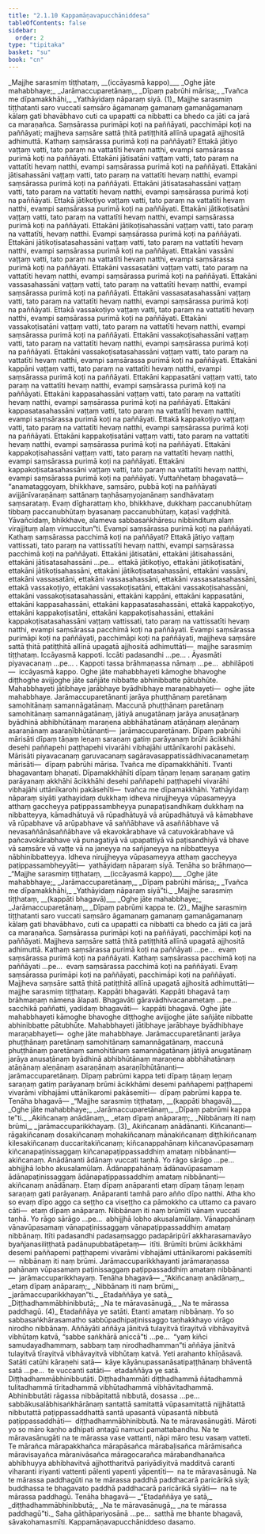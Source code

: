 ```yaml
---
title: "2.1.10 Kappamāṇavapucchāniddesa"
tableOfContents: false
sidebar:
  order: 2
type: "tipitaka"
basket: "su"
book: "cn"
---
```



<DynamicBreadcrumb />

<Division number="61" book="cn" bookNo="25" page="134">

<Paragraph number="724" type="verses" book="cn">
_<Emphasis>Majjhe sarasmiṃ tiṭṭhataṃ, __(iccāyasmā kappo)__</Emphasis>_  
_<Emphasis>Oghe jāte mahabbhaye;</Emphasis>_  
_<Emphasis>Jarāmaccuparetānaṃ,</Emphasis>_  
_<Emphasis>Dīpaṃ pabrūhi mārisa;</Emphasis>_  
_<Emphasis>Tvañca me dīpamakkhāhi,</Emphasis>_  
_<Emphasis>Yathāyidaṃ nāparaṃ siyā.</Emphasis> (1)_  

</Paragraph>

<Paragraph number="725" book="cn">
<Emphasis>Majjhe sarasmiṃ tiṭṭhatan</Emphasis>ti saro vuccati saṃsāro āgamanaṃ gamanaṃ gamanāgamanaṃ kālaṃ gati bhavābhavo cuti ca upapatti ca nibbatti ca bhedo ca jāti ca jarā ca maraṇañca. Saṃsārassa purimāpi koṭi na paññāyati, pacchimāpi koṭi na paññāyati; majjheva saṃsāre sattā ṭhitā patiṭṭhitā allīnā upagatā ajjhositā adhimuttā.
</Paragraph>

<Paragraph number="726" book="cn">
Kathaṃ saṃsārassa purimā koṭi na paññāyati? Ettakā jātiyo vaṭṭaṃ vatti, tato paraṃ na vattatīti hevaṃ natthi, evampi saṃsārassa purimā koṭi na paññāyati. Ettakāni jātisatāni vaṭṭaṃ vatti, tato paraṃ na vattatīti hevaṃ natthi, evampi saṃsārassa purimā koṭi na paññāyati. Ettakāni jātisahassāni vaṭṭaṃ vatti, tato paraṃ na vattatīti hevaṃ natthi, evampi saṃsārassa purimā koṭi na paññāyati. Ettakāni jātisatasahassāni vaṭṭaṃ vatti, tato paraṃ na vattatīti hevaṃ natthi, evampi saṃsārassa purimā koṭi na paññāyati. Ettakā jātikoṭiyo vaṭṭaṃ vatti, tato paraṃ na vattatīti hevaṃ natthi, evampi saṃsārassa purimā koṭi na paññāyati. Ettakāni jātikoṭisatāni vaṭṭaṃ vatti, tato paraṃ na vattatīti hevaṃ natthi, evampi saṃsārassa purimā koṭi na paññāyati. Ettakāni jātikoṭisahassāni vaṭṭaṃ vatti, tato paraṃ na vattatīti, hevaṃ natthi. Evampi saṃsārassa purimā koṭi na paññāyati. Ettakāni jātikoṭisatasahassāni vaṭṭaṃ vatti, tato paraṃ na vattatīti hevaṃ natthi, evampi saṃsārassa purimā koṭi na paññāyati.
</Paragraph>

<Paragraph number="727" book="cn">
Ettakāni vassāni vaṭṭaṃ vatti, tato paraṃ na vattatīti hevaṃ natthi, evampi saṃsārassa purimā koṭi na paññāyati. Ettakāni vassasatāni vaṭṭaṃ vatti, tato paraṃ na vattatīti hevaṃ natthi, evampi saṃsārassa purimā koṭi na paññāyati. Ettakāni vassasahassāni vaṭṭaṃ vatti, tato paraṃ na vattatīti hevaṃ natthi, evampi saṃsārassa purimā koṭi na paññāyati. Ettakāni vassasatasahassāni vaṭṭaṃ vatti, tato paraṃ na vattatīti hevaṃ natthi, evampi saṃsārassa purimā koṭi na paññāyati. Ettakā vassakoṭiyo vaṭṭaṃ vatti, tato paraṃ na vattatīti hevaṃ natthi, evampi saṃsārassa purimā koṭi na paññāyati. Ettakāni vassakoṭisatāni vaṭṭaṃ vatti, tato paraṃ na vattatīti hevaṃ natthi, evampi saṃsārassa purimā koṭi na paññāyati. Ettakāni vassakoṭisahassāni vaṭṭaṃ vatti, tato paraṃ na vattatīti hevaṃ natthi, evampi saṃsārassa purimā koṭi na paññāyati. Ettakāni vassakoṭisatasahassāni vaṭṭaṃ vatti, tato paraṃ na vattatīti hevaṃ natthi, evampi saṃsārassa purimā koṭi na paññāyati.
</Paragraph>

<Paragraph number="728" book="cn">
Ettakāni kappāni vaṭṭaṃ vatti, tato paraṃ na vattatīti hevaṃ natthi, evampi saṃsārassa purimā koṭi na paññāyati. Ettakāni kappasatāni vaṭṭaṃ vatti, tato paraṃ na vattatīti hevaṃ natthi, evampi saṃsārassa purimā koṭi na paññāyati. Ettakāni kappasahassāni vaṭṭaṃ vatti, tato paraṃ na vattatīti hevaṃ natthi, evampi saṃsārassa purimā koṭi na paññāyati. Ettakāni kappasatasahassāni vaṭṭaṃ vatti, tato paraṃ na vattatīti hevaṃ natthi, evampi saṃsārassa purimā koṭi na paññāyati. Ettakā kappakoṭiyo vaṭṭaṃ vatti, tato paraṃ na vattatīti hevaṃ natthi, evampi saṃsārassa purimā koṭi na paññāyati. Ettakāni kappakoṭisatāni vaṭṭaṃ vatti, tato paraṃ na vattatīti hevaṃ natthi, evampi saṃsārassa purimā koṭi na paññāyati. Ettakāni kappakoṭisahassāni vaṭṭaṃ vatti, tato paraṃ na vattatīti hevaṃ natthi, evampi saṃsārassa purimā koṭi na paññāyati. Ettakāni kappakoṭisatasahassāni vaṭṭaṃ vatti, tato paraṃ na vattatīti hevaṃ natthi, evampi saṃsārassa purimā koṭi na paññāyati.
</Paragraph>

<Paragraph number="729" book="cn">
Vuttañhetaṃ bhagavatā—  “anamataggoyaṃ, bhikkhave, saṃsāro, pubbā koṭi na paññāyati avijjānīvaraṇānaṃ sattānaṃ taṇhāsaṃyojanānaṃ sandhāvataṃ saṃsarataṃ. Evaṃ dīgharattaṃ kho, bhikkhave, dukkhaṃ paccanubhūtaṃ tibbaṃ paccanubhūtaṃ byasanaṃ paccanubhūtaṃ, kaṭasī vaḍḍhitā. Yāvañcidaṃ, bhikkhave, alameva sabbasaṅkhāresu nibbindituṃ alaṃ virajjituṃ alaṃ vimuccitun”ti. Evampi saṃsārassa purimā koṭi na paññāyati.
</Paragraph>

<Paragraph number="730" book="cn">
Kathaṃ saṃsārassa pacchimā koṭi na paññāyati? Ettakā jātiyo vaṭṭaṃ vattissati, tato paraṃ na vattissatīti hevaṃ natthi, evampi saṃsārassa pacchimā koṭi na paññāyati. Ettakāni jātisatāni, ettakāni jātisahassāni, ettakāni jātisatasahassāni …pe…  ettakā jātikoṭiyo, ettakāni jātikoṭisatāni, ettakāni jātikoṭisahassāni, ettakāni jātikoṭisatasahassāni, ettakāni vassāni, ettakāni vassasatāni, ettakāni vassasahassāni, ettakāni vassasatasahassāni, ettakā vassakoṭiyo, ettakāni vassakoṭisatāni, ettakāni vassakoṭisahassāni, ettakāni vassakoṭisatasahassāni, ettakāni kappāni, ettakāni kappasatāni, ettakāni kappasahassāni, ettakāni kappasatasahassāni, ettakā kappakoṭiyo, ettakāni kappakoṭisatāni, ettakāni kappakoṭisahassāni, ettakāni kappakoṭisatasahassāni vaṭṭaṃ vattissati, tato paraṃ na vattissatīti hevaṃ natthi, evampi saṃsārassa pacchimā koṭi na paññāyati. Evampi saṃsārassa purimāpi koṭi na paññāyati, pacchimāpi koṭi na paññāyati, majjheva saṃsāre sattā ṭhitā patiṭṭhitā allīnā upagatā ajjhositā adhimuttāti—  majjhe sarasmiṃ tiṭṭhataṃ. <Emphasis>Iccāyasmā kappo</Emphasis>ti. <Emphasis>Iccā</Emphasis>ti padasandhi …pe… . <Emphasis>Āyasmā</Emphasis>ti piyavacanaṃ …pe… . <Emphasis>Kappo</Emphasis>ti tassa brāhmaṇassa nāmaṃ …pe…  abhilāpoti—  iccāyasmā kappo.
</Paragraph>

<Paragraph number="731" book="cn">
<Emphasis>Oghe jāte mahabbhaye</Emphasis>ti kāmoghe bhavoghe diṭṭhoghe avijjoghe jāte sañjāte nibbatte abhinibbatte pātubhūte. <Emphasis>Mahabbhaye</Emphasis>ti jātibhaye jarābhaye byādhibhaye maraṇabhayeti—  oghe jāte mahabbhaye.
</Paragraph>

<Paragraph number="732" book="cn">
<Emphasis>Jarāmaccuparetānan</Emphasis>ti jarāya phuṭṭhānaṃ paretānaṃ samohitānaṃ samannāgatānaṃ. Maccunā phuṭṭhānaṃ paretānaṃ samohitānaṃ samannāgatānaṃ, jātiyā anugatānaṃ jarāya anusaṭānaṃ byādhinā abhibhūtānaṃ maraṇena abbhāhatānaṃ atāṇānaṃ aleṇānaṃ asaraṇānaṃ asaraṇībhūtānanti—  jarāmaccuparetānaṃ.
</Paragraph>

<Paragraph number="733" book="cn">
<Emphasis>Dīpaṃ pabrūhi mārisā</Emphasis>ti dīpaṃ tāṇaṃ leṇaṃ saraṇaṃ gatiṃ parāyanaṃ brūhi ācikkhāhi desehi paññapehi paṭṭhapehi vivarāhi vibhajāhi uttānīkarohi pakāsehi. <Emphasis>Mārisā</Emphasis>ti piyavacanaṃ garuvacanaṃ sagāravasappatissādhivacanametaṃ mārisāti—  dīpaṃ pabrūhi mārisa.
</Paragraph>

<Paragraph number="734" book="cn">
<Emphasis>Tvañca me dīpamakkhāhī</Emphasis>ti. <Emphasis>Tvan</Emphasis>ti bhagavantaṃ bhaṇati. <Emphasis>Dīpamakkhāhī</Emphasis>ti dīpaṃ tāṇaṃ leṇaṃ saraṇaṃ gatiṃ parāyanaṃ akkhāhi ācikkhāhi desehi paññapehi paṭṭhapehi vivarāhi vibhajāhi uttānīkarohi pakāsehīti—  tvañca me dīpamakkhāhi.
</Paragraph>

<Paragraph number="735" book="cn">
<Emphasis>Yathāyidaṃ nāparaṃ siyā</Emphasis>ti yathayidaṃ dukkhaṃ idheva nirujjheyya vūpasameyya atthaṃ gaccheyya paṭippassambheyya punapaṭisandhikaṃ dukkhaṃ na nibbatteyya, kāmadhātuyā vā rūpadhātuyā vā arūpadhātuyā vā kāmabhave vā rūpabhave vā arūpabhave vā saññābhave vā asaññābhave vā nevasaññānāsaññābhave vā ekavokārabhave vā catuvokārabhave vā pañcavokārabhave vā punagatiyā vā upapattiyā vā paṭisandhiyā vā bhave vā saṃsāre vā vaṭṭe vā na janeyya na sañjaneyya na nibbatteyya nābhinibbatteyya. Idheva nirujjheyya vūpasameyya atthaṃ gaccheyya paṭippassambheyyāti—  yathāyidaṃ nāparaṃ siyā. Tenāha so brāhmaṇo—
</Paragraph>

<Paragraph number="736" type="verses" book="cn">
_“Majjhe sarasmiṃ tiṭṭhataṃ, __(iccāyasmā kappo)___  
_Oghe jāte mahabbhaye;_  
_Jarāmaccuparetānaṃ,_  
_Dīpaṃ pabrūhi mārisa;_  
_Tvañca me dīpamakkhāhi,_  
_Yathāyidaṃ nāparaṃ siyā”ti._  

</Paragraph>

</Division>
<Division number="62" book="cn" bookNo="25" page="138">

<Paragraph number="737" type="verses" book="cn">
_<Emphasis>Majjhe sarasmiṃ tiṭṭhataṃ, __(kappāti bhagavā)__</Emphasis>_  
_<Emphasis>Oghe jāte mahabbhaye;</Emphasis>_  
_<Emphasis>Jarāmaccuparetānaṃ,</Emphasis>_  
_<Emphasis>Dīpaṃ pabrūmi kappa te.</Emphasis> (2)_  

</Paragraph>

<Paragraph number="738" book="cn">
<Emphasis>Majjhe sarasmiṃ tiṭṭhatan</Emphasis>ti saro vuccati saṃsāro āgamanaṃ gamanaṃ gamanāgamanaṃ kālaṃ gati bhavābhavo, cuti ca upapatti ca nibbatti ca bhedo ca jāti ca jarā ca maraṇañca. Saṃsārassa purimāpi koṭi na paññāyati, pacchimāpi koṭi na paññāyati. Majjheva saṃsāre sattā ṭhitā patiṭṭhitā allīnā upagatā ajjhositā adhimuttā.
</Paragraph>

<Paragraph number="739" book="cn">
Kathaṃ saṃsārassa purimā koṭi na paññāyati …pe…  evaṃ saṃsārassa purimā koṭi na paññāyati. Kathaṃ saṃsārassa pacchimā koṭi na paññāyati …pe…  evaṃ saṃsārassa pacchimā koṭi na paññāyati. Evaṃ saṃsārassa purimāpi koṭi na paññāyati, pacchimāpi koṭi na paññāyati. Majjheva saṃsāre sattā ṭhitā patiṭṭhitā allīnā upagatā ajjhositā adhimuttāti—  majjhe sarasmiṃ tiṭṭhataṃ. <Emphasis>Kappāti bhagavā</Emphasis>ti. <Emphasis>Kappā</Emphasis>ti bhagavā taṃ brāhmaṇaṃ nāmena ālapati. <Emphasis>Bhagavā</Emphasis>ti gāravādhivacanametaṃ …pe…  sacchikā paññatti, yadidaṃ bhagavāti—  kappāti bhagavā.
</Paragraph>

<Paragraph number="740" book="cn">
<Emphasis>Oghe jāte mahabbhaye</Emphasis>ti kāmoghe bhavoghe diṭṭhoghe avijjoghe jāte sañjāte nibbatte abhinibbatte pātubhūte. <Emphasis>Mahabbhaye</Emphasis>ti jātibhaye jarābhaye byādhibhaye maraṇabhayeti—  oghe jāte mahabbhaye.
</Paragraph>

<Paragraph number="741" book="cn">
<Emphasis>Jarāmaccuparetānan</Emphasis>ti jarāya phuṭṭhānaṃ paretānaṃ samohitānaṃ samannāgatānaṃ, maccunā phuṭṭhānaṃ paretānaṃ samohitānaṃ samannāgatānaṃ jātiyā anugatānaṃ jarāya anusaṭānaṃ byādhinā abhibhūtānaṃ maraṇena abbhāhatānaṃ atāṇānaṃ aleṇānaṃ asaraṇānaṃ asaraṇībhūtānanti—  jarāmaccuparetānaṃ.
</Paragraph>

<Paragraph number="742" book="cn">
<Emphasis>Dīpaṃ pabrūmi kappa te</Emphasis>ti dīpaṃ tāṇaṃ leṇaṃ saraṇaṃ gatiṃ parāyanaṃ brūmi ācikkhāmi desemi paññapemi paṭṭhapemi vivarāmi vibhajāmi uttānīkaromi pakāsemīti—  dīpaṃ pabrūmi kappa te. Tenāha bhagavā—
</Paragraph>

<Paragraph number="743" type="verses" book="cn">
_“Majjhe sarasmiṃ tiṭṭhataṃ, __(kappāti bhagavā)___  
_Oghe jāte mahabbhaye;_  
_Jarāmaccuparetānaṃ,_  
_Dīpaṃ pabrūmi kappa te”ti._  

</Paragraph>

</Division>
<Division number="63" book="cn" bookNo="25" page="139">

<Paragraph number="744" type="verses" book="cn">
_<Emphasis>Akiñcanaṃ anādānaṃ,</Emphasis>_  
_<Emphasis>etaṃ dīpaṃ anāparaṃ;</Emphasis>_  
_<Emphasis>Nibbānaṃ iti naṃ brūmi,</Emphasis>_  
_<Emphasis>jarāmaccuparikkhayaṃ.</Emphasis> (3)_  

</Paragraph>

<Paragraph number="745" book="cn">
<Emphasis>Akiñcanaṃ anādānan</Emphasis>ti. <Emphasis>Kiñcanan</Emphasis>ti—  rāgakiñcanaṃ dosakiñcanaṃ mohakiñcanaṃ mānakiñcanaṃ diṭṭhikiñcanaṃ kilesakiñcanaṃ duccaritakiñcanaṃ; kiñcanappahānaṃ kiñcanavūpasamaṃ kiñcanapaṭinissaggaṃ kiñcanapaṭippassaddhiṃ amataṃ nibbānanti—  akiñcanaṃ. <Emphasis>Anādānan</Emphasis>ti <Emphasis>ādānaṃ</Emphasis> vuccati taṇhā. Yo rāgo sārāgo …pe…  abhijjhā lobho akusalamūlaṃ. Ādānappahānaṃ ādānavūpasamaṃ ādānapaṭinissaggaṃ ādānapaṭippassaddhiṃ amataṃ nibbānanti—  akiñcanaṃ anādānaṃ.
</Paragraph>

<Paragraph number="746" book="cn">
<Emphasis>Etaṃ dīpaṃ anāparan</Emphasis>ti etaṃ dīpaṃ tāṇaṃ leṇaṃ saraṇaṃ gati parāyanaṃ. <Emphasis>Anāparan</Emphasis>ti tamhā paro añño dīpo natthi. Atha kho so evaṃ dīpo aggo ca seṭṭho ca viseṭṭho ca pāmokkho ca uttamo ca pavaro cāti—  etaṃ dīpaṃ anāparaṃ.
</Paragraph>

<Paragraph number="747" book="cn">
<Emphasis>Nibbānaṃ iti naṃ brūmī</Emphasis>ti vānaṃ vuccati taṇhā. Yo rāgo sārāgo …pe…  abhijjhā lobho akusalamūlaṃ. Vānappahānaṃ vānavūpasamaṃ vānapaṭinissaggaṃ vānapaṭippassaddhiṃ amataṃ nibbānaṃ. <Emphasis>Itī</Emphasis>ti padasandhi padasaṃsaggo padapāripūrī akkharasamavāyo byañjanasiliṭṭhatā padānupubbatāpetaṃ—  itīti. <Emphasis>Brūmī</Emphasis>ti brūmi ācikkhāmi desemi paññapemi paṭṭhapemi vivarāmi vibhajāmi uttānīkaromi pakāsemīti—  nibbānaṃ iti naṃ brūmi.
</Paragraph>

<Paragraph number="748" book="cn">
<Emphasis>Jarāmaccuparikkhayan</Emphasis>ti jarāmaraṇassa pahānaṃ vūpasamaṃ paṭinissaggaṃ paṭippassaddhiṃ amataṃ nibbānanti—  jarāmaccuparikkhayaṃ. Tenāha bhagavā—
</Paragraph>

<Paragraph number="749" type="verses" book="cn">
_“Akiñcanaṃ anādānaṃ,_  
_etaṃ dīpaṃ anāparaṃ;_  
_Nibbānaṃ iti naṃ brūmi,_  
_jarāmaccuparikkhayan”ti._  

</Paragraph>

</Division>
<Division number="64" book="cn" bookNo="25" page="140">

<Paragraph number="750" type="verses" book="cn">
_<Emphasis>Etadaññāya ye satā,</Emphasis>_  
_<Emphasis>Diṭṭhadhammābhinibbutā;</Emphasis>_  
_<Emphasis>Na te māravasānugā,</Emphasis>_  
_<Emphasis>Na te mārassa paddhagū.</Emphasis> (4)_  

</Paragraph>

<Paragraph number="751" book="cn">
<Emphasis>Etadaññāya ye satā</Emphasis>ti. <Emphasis>Etan</Emphasis>ti amataṃ nibbānaṃ. Yo so sabbasaṅkhārasamatho sabbūpadhipaṭinissaggo taṇhakkhayo virāgo nirodho nibbānaṃ. <Emphasis>Aññāyā</Emphasis>ti aññāya jānitvā tulayitvā tīrayitvā vibhāvayitvā vibhūtaṃ katvā, “sabbe saṅkhārā aniccā”ti …pe…  “yaṃ kiñci samudayadhammaṃ, sabbaṃ taṃ nirodhadhamman”ti aññāya jānitvā tulayitvā tīrayitvā vibhāvayitvā vibhūtaṃ katvā. <Emphasis>Ye</Emphasis>ti arahanto khīṇāsavā. <Emphasis>Satā</Emphasis>ti catūhi kāraṇehi satā—  kāye kāyānupassanāsatipaṭṭhānaṃ bhāventā satā …pe…  te vuccanti satāti—  etadaññāya ye satā.
</Paragraph>

<Paragraph number="752" book="cn">
<Emphasis>Diṭṭhadhammābhinibbutā</Emphasis>ti. <Emphasis>Diṭṭhadhammā</Emphasis>ti diṭṭhadhammā ñātadhammā tulitadhammā tīritadhammā vibhūtadhammā vibhāvitadhammā. <Emphasis>Abhinibbutā</Emphasis>ti rāgassa nibbāpitattā nibbutā, dosassa …pe…  sabbākusalābhisaṅkhārānaṃ santattā samitattā vūpasamitattā nijjhātattā nibbutattā paṭippassaddhattā santā upasantā vūpasantā nibbutā paṭippassaddhāti—  diṭṭhadhammābhinibbutā.
</Paragraph>

<Paragraph number="753" book="cn">
<Emphasis>Na te māravasānugā</Emphasis>ti. <Emphasis>Māro</Emphasis>ti yo so māro kaṇho adhipati antagū namuci pamattabandhu. <Emphasis>Na te māravasānugā</Emphasis>ti na te mārassa vase vattanti, nāpi māro tesu vasaṃ vatteti. Te mārañca mārapakkhañca mārapāsañca mārabaḷisañca mārāmisañca māravisayañca māranivāsañca māragocarañca mārabandhanañca abhibhuyya abhibhavitvā ajjhottharitvā pariyādiyitvā madditvā caranti viharanti iriyanti vattenti pālenti yapenti yāpentīti—  na te māravasānugā.
</Paragraph>

<Paragraph number="754" book="cn">
<Emphasis>Na te mārassa paddhagū</Emphasis>ti na te mārassa paddhā paddhacarā paricārikā siyā; buddhassa te bhagavato paddhā paddhacarā paricārikā siyāti—  na te mārassa paddhagū. Tenāha bhagavā—
</Paragraph>

<Paragraph number="755" type="verses" book="cn">
_“Etadaññāya ye satā,_  
_diṭṭhadhammābhinibbutā;_  
_Na te māravasānugā,_  
_na te mārassa paddhagū”ti._  

</Paragraph>

<Paragraph number="756" book="cn">
Saha gāthāpariyosānā …pe…  satthā me bhante bhagavā, sāvakohamasmīti.

</Paragraph>
</Division>

<Paragraph number="757" type="center" book="cn">
Kappamāṇavapucchāniddeso dasamo.
</Paragraph>